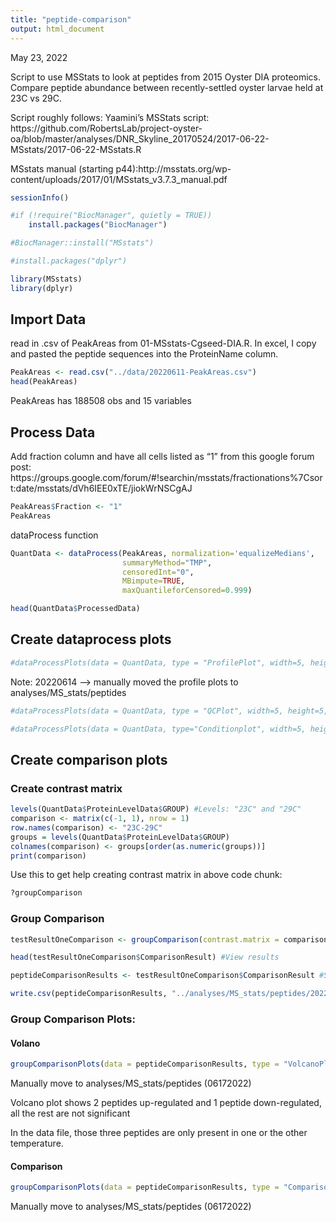 ```yaml
---
title: "peptide-comparison"
output: html_document
---
```

May 23, 2022

Script to use MSStats to look at peptides from 2015 Oyster DIA proteomics. Compare peptide abundance between recently-settled oyster larvae held at 23C vs 29C. 

Script roughly follows:
Yaamini's MSStats script: https://github.com/RobertsLab/project-oyster-oa/blob/master/analyses/DNR_Skyline_20170524/2017-06-22-MSstats/2017-06-22-MSstats.R

MSstats manual (starting p44):http://msstats.org/wp-content/uploads/2017/01/MSstats_v3.7.3_manual.pdf
```r
sessionInfo()
```

```r
#if (!require("BiocManager", quietly = TRUE))
    install.packages("BiocManager")

#BiocManager::install("MSstats")
```

```r
#install.packages("dplyr")
```

```r
library(MSstats)
library(dplyr)
```


## Import Data

read in .csv of PeakAreas from 01-MSstats-Cgseed-DIA.R. In excel, I copy and pasted the peptide sequences into the ProteinName column. 
```r
PeakAreas <- read.csv("../data/20220611-PeakAreas.csv")
head(PeakAreas)
```

PeakAreas has 188508 obs and 15 variables



## Process Data
Add fraction column and have all cells listed as "1" from this google forum post: https://groups.google.com/forum/#!searchin/msstats/fractionations%7Csort:date/msstats/dVh6IEE0xTE/jiokWrNSCgAJ
```r
PeakAreas$Fraction <- "1"
PeakAreas
```

dataProcess function
```r
QuantData <- dataProcess(PeakAreas, normalization='equalizeMedians',
                         summaryMethod="TMP",
                         censoredInt="0",
                         MBimpute=TRUE,
                         maxQuantileforCensored=0.999)
```

```r
head(QuantData$ProcessedData)
```
## Create dataprocess plots

```r
#dataProcessPlots(data = QuantData, type = "ProfilePlot", width=5, height=5, address = "../analyses/")
```

Note: 20220614 --> manually moved the profile plots to analyses/MS_stats/peptides 

```r
#dataProcessPlots(data = QuantData, type = "QCPlot", width=5, height=5, address = "../analyses/MS_stats/peptides")
```

```r
#dataProcessPlots(data = QuantData, type="Conditionplot", width=5, height=5, address = "../analyses/MS_stats/peptides/peptides")
```

## Create comparison plots

### Create contrast matrix
```r
levels(QuantData$ProteinLevelData$GROUP) #Levels: "23C" and "29C"
comparison <- matrix(c(-1, 1), nrow = 1)
row.names(comparison) <- "23C-29C"
groups = levels(QuantData$ProteinLevelData$GROUP)
colnames(comparison) <- groups[order(as.numeric(groups))]
print(comparison)
```
Use this to get help creating contrast matrix in above code chunk:
```r
?groupComparison
```

### Group Comparison

```r
testResultOneComparison <- groupComparison(contrast.matrix = comparison, data = QuantData) 
```

```r
head(testResultOneComparison$ComparisonResult) #View results
```

```r
peptideComparisonResults <- testResultOneComparison$ComparisonResult #Save as new dataframe
```

```r
write.csv(peptideComparisonResults, "../analyses/MS_stats/peptides/20220617-2015Cgseed-peptidecomp.csv", col.names = c("Peptide", "Label", "log2FC", "SE", "Tvalue", "DF", "pvalue"), row.names = F) #write out comparison
```

### Group Comparison Plots:

#### Volano
```r
groupComparisonPlots(data = peptideComparisonResults, type = "VolcanoPlot") #Volcano plot, alpha = 0.05.
```
Manually move to analyses/MS_stats/peptides (06172022)

Volcano plot shows 2 peptides up-regulated and 1 peptide down-regulated, all the rest are not significant

In the data file, those three peptides are only present in one or the other temperature.  

#### Comparison
```r
groupComparisonPlots(data = peptideComparisonResults, type = "ComparisonPlot") #Comparison plot, alpha = 0.05
```
Manually move to analyses/MS_stats/peptides (06172022)


